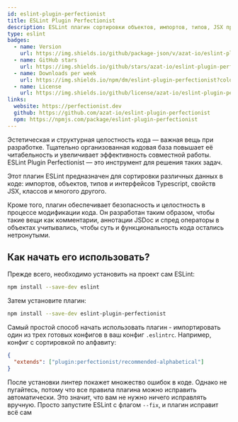 ```yaml
---
id: eslint-plugin-perfectionist
title: ESLint Plugin Perfectionist
description: ESLint плагин сортировки объектов, импортов, типов, JSX пропсов и др.
type: eslint
badges:
  - name: Version
    url: https://img.shields.io/github/package-json/v/azat-io/eslint-plugin-perfectionist?color=f6bd40&labelColor=181818
  - name: GitHub stars
    url: https://img.shields.io/github/stars/azat-io/eslint-plugin-perfectionist?style=flat&color=f6bd40&labelColor=181818
  - name: Downloads per week
    url: https://img.shields.io/npm/dm/eslint-plugin-perfectionist?color=f6bd40&labelColor=181818
  - name: License
    url: https://img.shields.io/github/license/azat-io/eslint-plugin-perfectionist?color=f6bd40&labelColor=181818
links:
  website: https://perfectionist.dev
  github: https://github.com/azat-io/eslint-plugin-perfectionist
  npm: https://npmjs.com/package/eslint-plugin-perfectionist
---
```


Эстетическая и структурная целостность кода — важная вещь при разработке. Тщательно организованная кодовая база повышает её читабельность и увеличивает эффективность совместной работы. ESLint Plugin Perfectionist — это инструмент для решения таких задач.

Этот плагин ESLint предназначен для сортировки различных данных в коде: импортов, объектов, типов и интерфейсов Typescript, свойств JSX, классов и многого другого.

Кроме того, плагин обеспечивает безопасность и целостность в процессе модификации кода. Он разработан таким образом, чтобы такие вещи как комментарии, аннотации JSDoc и спред операторы в объектах учитывались, чтобы суть и функциональность кода остались нетронутыми.

## Как начать его использовать?

Прежде всего, необходимо установить на проект сам ESLint:

```sh
npm install --save-dev eslint
```

Затем установите плагин:

```sh
npm install --save-dev eslint-plugin-perfectionist
```

Самый простой способ начать использовать плагин - импортировать один из трех готовых конфигов в ваш конфиг `.eslintrc`. Например, конфиг с сортировкой по алфавиту:

```json
{
  "extends": ["plugin:perfectionist/recommended-alphabetical"]
}
```

После установки линтер покажет множество ошибок в коде. Однако не пугайтесь, потому что все правила плагина можно исправить автоматически. Это значит, что вам не нужно ничего исправлять вручную. Просто запустите ESLint с флагом `--fix`, и плагин исправит всё сам
